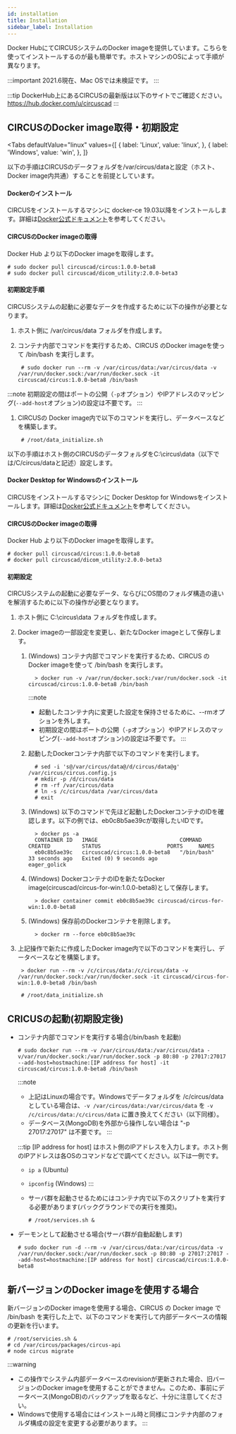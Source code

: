 ```yaml
---
id: installation
title: Installation
sidebar_label: Installation
---
```



Docker HubにてCIRCUSシステムのDocker imageを提供しています。こちらを使ってインストールするのが最も簡単です。ホストマシンのOSによって手順が異なります。

:::important
2021.6現在、Mac OSでは未検証です。
:::

:::tip
DockerHub上にあるCIRCUSの最新版は以下のサイトでご確認ください。  
https://hub.docker.com/u/circuscad
:::

## CIRCUSのDocker image取得・初期設定

<Tabs
  defaultValue="linux"
  values={[
    { label: 'Linux', value: 'linux', },
    { label: 'Windows', value: 'win', },
  ]}
>
<TabItem value="linux">

以下の手順はCIRCUSのデータフォルダを/var/circus/dataと設定（ホスト、Docker image内共通）することを前提としています。

#### Dockerのインストール

CIRCUSをインストールするマシンに docker-ce 19.03以降をインストールします。詳細は[Docker公式ドキュメント](https://docs.docker.com/get-docker/)を参考してください。

#### CIRCUSのDocker imageの取得

Docker Hub より以下のDocker imageを取得します。

    # sudo docker pull circuscad/circus:1.0.0-beta8
    # sudo docker pull circuscad/dicom_utility:2.0.0-beta3

#### 初期設定手順

CIRCUSシステムの起動に必要なデータを作成するために以下の操作が必要となります。

1. ホスト側に /var/circus/data フォルダを作成します。

1. コンテナ内部でコマンドを実行するため、CIRCUS のDocker imageを使って /bin/bash を実行します。

        # sudo docker run --rm -v /var/circus/data:/var/circus/data -v /var/run/docker.sock:/var/run/docker.sock -it circuscad/circus:1.0.0-beta8 /bin/bash

  :::note
  初期設定の間はポートの公開（`-p`オプション）やIPアドレスのマッピング(`--add-host`オプション)の設定は不要です。
  :::

1. CIRCUSの Docker image内で以下のコマンドを実行し、データベースなどを構築します。

        # /root/data_initialize.sh

</TabItem>
<TabItem value="win">

以下の手順はホスト側のCIRCUSのデータフォルダをC:\circus\data（以下では/C/circus/dataと記述）設定します。

#### Docker Desktop for Windowsのインストール

CIRCUSをインストールするマシンに Docker Desktop for Windowsをインストールします。詳細は[Docker公式ドキュメント](https://docs.docker.com/get-docker/)を参考してください。


#### CIRCUSのDocker imageの取得

Docker Hub より以下のDocker imageを取得します。

    # docker pull circuscad/circus:1.0.0-beta8
    # docker pull circuscad/dicom_utility:2.0.0-beta3

#### 初期設定

CIRCUSシステムの起動に必要なデータ、ならびにOS間のフォルダ構造の違いを解消するために以下の操作が必要となります。

1. ホスト側に C:\circus\data フォルダを作成します。

1. Docker imageの一部設定を変更し、新たなDocker imageとして保存します。
   1. (Windows) コンテナ内部でコマンドを実行するため、CIRCUS のDocker imageを使って /bin/bash を実行します。

            > docker run -v /var/run/docker.sock:/var/run/docker.sock -it circuscad/circus:1.0.0-beta8 /bin/bash

      :::note
      - 起動したコンテナ内に変更した設定を保持させるために、--rmオプションを外します。
      - 初期設定の間はポートの公開（`-p`オプション）やIPアドレスのマッピング(`--add-host`オプション)の設定は不要です。
      :::

   1. 起動したDockerコンテナ内部で以下のコマンドを実行します。

            # sed -i 's@/var/circus/data@/d/circus/data@g' /var/circus/circus.config.js
            # mkdir -p /d/circus/data
            # rm -rf /var/circus/data
            # ln -s /c/circus/data /var/circus/data
            # exit

   1. (Windows) 以下のコマンドで先ほど起動したDockerコンテナのIDを確認します。以下の例では、eb0c8b5ae39cが取得したいIDです。          

            > docker ps -a
            CONTAINER ID   IMAGE                          COMMAND       CREATED          STATUS                     PORTS     NAMES
            eb0c8b5ae39c   circuscad/circus:1.0.0-beta8   "/bin/bash"   33 seconds ago   Exited (0) 9 seconds ago             eager_golick

   1. (Windows) DockerコンテナのIDを新たなDocker image(circuscad/circus-for-win:1.0.0-beta8)として保存します。  

            > docker container commit eb0c8b5ae39c circuscad/circus-for-win:1.0.0-beta8

   1. (Windows) 保存前のDockerコンテナを削除します。  

            > docker rm --force eb0c8b5ae39c

1. 上記操作で新たに作成したDocker image内で以下のコマンドを実行し、データベースなどを構築します。

        > docker run --rm -v /c/circus/data:/c/circus/data -v /var/run/docker.sock:/var/run/docker.sock -it circuscad/circus-for-win:1.0.0-beta8 /bin/bash

        # /root/data_initialize.sh

</TabItem>
</Tabs>

## CRICUSの起動(初期設定後)

- コンテナ内部でコマンドを実行する場合(/bin/bash を起動)

      # sudo docker run --rm -v /var/circus/data:/var/circus/data -v/var/run/docker.sock:/var/run/docker.sock -p 80:80 -p 27017:27017 --add-host=hostmachine:[IP address for host] -it circuscad/circus:1.0.0-beta8 /bin/bash

  :::note
  - 上記はLinuxの場合です。Windowsでデータフォルダを /c/circus/data としている場合は、`-v /var/circus/data:/var/circus/data` を `-v /c/circus/data:/c/circus/data` に置き換えてください（以下同様）。 
  - データベース(MongoDB)を外部から操作しない場合は "-p 27017:27017" は不要です。
  :::

  :::tip
  [IP address for host] はホスト側のIPアドレスを入力します。ホスト側のIPアドレスは各OSのコマンドなどで調べてください。以下は一例です。
  - `ip a` (Ubuntu) 
  - `ipconfig` (Windows)
  :::

  - サーバ群を起動させるためにはコンテナ内で以下のスクリプトを実行する必要があります(バックグラウンドでの実行を推奨)。

        # /root/services.sh &

- デーモンとして起動させる場合(サーバ群が自動起動します)

      # sudo docker run -d --rm -v /var/circus/data:/var/circus/data -v /var/run/docker.sock:/var/run/docker.sock -p 80:80 -p 27017:27017 --add-host=hostmachine:[IP address for host] circuscad/circus:1.0.0-beta8

## 新バージョンのDocker imageを使用する場合

新バージョンのDocker imageを使用する場合、CIRCUS の Docker image で /bin/bash を実行した上で、以下のコマンドを実行して内部データベースの情報の更新を行います。

    # /root/servicies.sh & 
    # cd /var/circus/packages/circus-api
    # node circus migrate

:::warning
- この操作でシステム内部データベースのrevisionが更新された場合、旧バージョンのDocker imageを使用することができません。このため、事前にデータベース(MongoDB)のバックアップを取るなど、十分に注意してください。
- Windowsで使用する場合にはインストール時と同様にコンテナ内部のフォルダ構成の設定を変更する必要があります。
:::